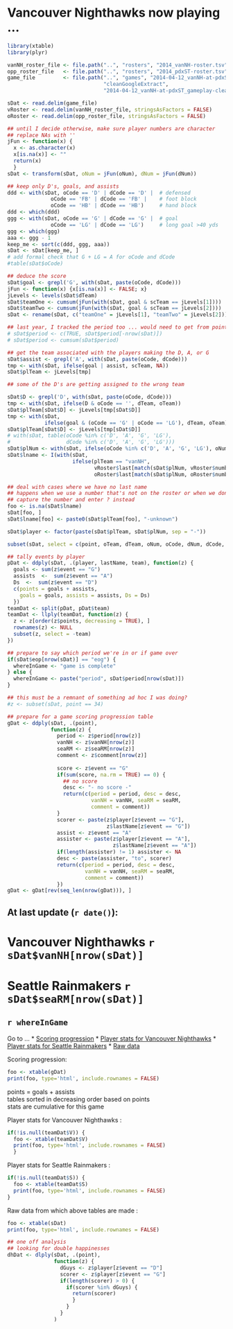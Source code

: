 Vancouver Nighthawks now playing ...
================

```r
library(xtable)
library(plyr)
```

```r
vanNH_roster_file <- file.path("..", "rosters", "2014_vanNH-roster.tsv")
opp_roster_file   <- file.path("..", "rosters", "2014_pdxST-roster.tsv")
game_file         <- file.path("..", "games", "2014-04-12_vanNH-at-pdxST",
                               "cleanGoogleExtract",
                               "2014-04-12_vanNH-at-pdxST_gameplay-clean.tsv")

sDat <- read.delim(game_file)
vRoster <- read.delim(vanNH_roster_file, stringsAsFactors = FALSE)
oRoster <- read.delim(opp_roster_file, stringsAsFactors = FALSE)

## until I decide otherwise, make sure player numbers are character
## replace NAs with ''
jFun <- function(x) {
  x <- as.character(x)
  x[is.na(x)] <- ""
  return(x)
  }
sDat <- transform(sDat, oNum = jFun(oNum), dNum = jFun(dNum))

## keep only D's, goals, and assists
ddd <- with(sDat, oCode == 'D' | dCode == 'D' |  # defensed
              oCode == 'FB' | dCode == 'FB' |    # foot block
              oCode == 'HB' | dCode == 'HB')     # hand block
ddd <- which(ddd)
ggg <- with(sDat, oCode == 'G' | dCode == 'G' |  # goal
              oCode == 'LG' | dCode == 'LG')     # long goal >40 yds
ggg <- which(ggg)
aaa <- ggg - 1
keep_me <- sort(c(ddd, ggg, aaa))
sDat <- sDat[keep_me, ]
# add formal check that G + LG = A for oCode and dCode
#table(sDat$oCode)

## deduce the score
sDat$goal <- grepl('G', with(sDat, paste(oCode, dCode)))
jFun <- function(x) {x[is.na(x)] <- FALSE; x}
jLevels <- levels(sDat$dTeam)
sDat$teamOne <- cumsum(jFun(with(sDat, goal & scTeam == jLevels[1])))
sDat$teamTwo <- cumsum(jFun(with(sDat, goal & scTeam == jLevels[2])))
sDat <- rename(sDat, c("teamOne" = jLevels[1], "teamTwo" = jLevels[2]))

## last year, I tracked the period too ... would need to get from point_info
# sDat$period <- c(TRUE, sDat$period[-nrow(sDat)])
# sDat$period <- cumsum(sDat$period)

## get the team associated with the players making the D, A, or G
sDat$assist <- grepl('A', with(sDat, paste(oCode, dCode)))
tmp <- with(sDat, ifelse(goal | assist, scTeam, NA))
sDat$plTeam <- jLevels[tmp]

## some of the D's are getting assigned to the wrong team

sDat$D <- grepl('D', with(sDat, paste(oCode, dCode)))
tmp <- with(sDat, ifelse(D & oCode == '', dTeam, oTeam))
sDat$plTeam[sDat$D] <- jLevels[tmp[sDat$D]]
tmp <- with(sDat,
            ifelse(goal & (oCode == 'G' | oCode == 'LG'), dTeam, oTeam))
sDat$plTeam[sDat$D] <- jLevels[tmp[sDat$D]]
# with(sDat, table(oCode %in% c('D', 'A', 'G', 'LG'),
#                  dCode %in% c('D', 'A', 'G', 'LG')))
sDat$plNum <- with(sDat, ifelse(oCode %in% c('D', 'A', 'G', 'LG'), oNum, dNum))
sDat$lname <- I(with(sDat,
                     ifelse(plTeam == "vanNH",
                            vRoster$last[match(sDat$plNum, vRoster$number)],
                            oRoster$last[match(sDat$plNum, oRoster$number)])))

## deal with cases where we have no last name
## happens when we use a number that's not on the roster or when we don't
## capture the number and enter ? instead
foo <- is.na(sDat$lname)
sDat[foo, ]
sDat$lname[foo] <- paste0(sDat$plTeam[foo], "-unknown")

sDat$player <- factor(paste(sDat$plTeam, sDat$plNum, sep = "-"))

subset(sDat, select = c(point, oTeam, dTeam, oNum, oCode, dNum, dCode, plTeam, plNum, lname, player))

## tally events by player
pDat <- ddply(sDat, .(player, lastName, team), function(z) {
  goals <- sum(z$event == "G")
  assists  <-  sum(z$event == "A")
  Ds  <-  sum(z$event == "D")
  c(points = goals + assists,
    goals = goals, assists = assists, Ds = Ds)
  })
teamDat <- split(pDat, pDat$team)
teamDat <- llply(teamDat, function(z) {
  z <- z[order(z$points, decreasing = TRUE), ]
  rownames(z) <- NULL
  subset(z, select = -team)
})

## prepare to say which period we're in or if game over
if(sDat$eop[nrow(sDat)] == "eog") {
  whereInGame <- "game is complete"
} else {
  whereInGame <- paste("period", sDat$period[nrow(sDat)])
}

## this must be a remnant of something ad hoc I was doing?
#z <- subset(sDat, point == 34)

## prepare for a game scoring progression table
gDat <- ddply(sDat, .(point),
              function(z) {
                period <- z$period[nrow(z)]
                vanNH <- z$vanNH[nrow(z)]
                seaRM <- z$seaRM[nrow(z)]
                comment <- z$comment[nrow(z)]
                
                score <- z$event == "G"
                if(sum(score, na.rm = TRUE) == 0) {
                  ## no score
                  desc <- "- no score -"
                  return(c(period = period, desc = desc,
                           vanNH = vanNH, seaRM = seaRM,
                           comment = comment))
                }
                scorer <- paste(z$player[z$event == "G"],
                                z$lastName[z$event == "G"])
                assist <- z$event == "A"
                assister <- paste(z$player[z$event == "A"],
                                  z$lastName[z$event == "A"])
                if(length(assister) != 1) assister <- NA
                desc <- paste(assister, "to", scorer)
                return(c(period = period, desc = desc,
                         vanNH = vanNH, seaRM = seaRM,
                         comment = comment))
                })
gDat <- gDat[rev(seq_len(nrow(gDat))), ]
```

## At last update (`r date()`):
# Vancouver Nighthawks `r sDat$vanNH[nrow(sDat)]`
# Seattle Rainmakers `r sDat$seaRM[nrow(sDat)]`
## `r whereInGame`

Go to ...
  * [Scoring progression](#scoringProgression)
  * [Player stats for Vancouver Nighthawks](#vanNH)
  * [Player stats for Seattle Rainmakers](#seaRM)
  * [Raw data](#rawData)

Scoring progression<a id="scoringProgression"></a>:
```r
foo <- xtable(gDat)
print(foo, type='html', include.rownames = FALSE)
```

points = goals + assists  
tables sorted in decreasing order based on points  
stats are cumulative for this game

Player stats for Vancouver Nighthawks <a id="vanNH"></a>:
```r
if(!is.null(teamDat$V)) {
  foo <- xtable(teamDat$V)
  print(foo, type='html', include.rownames = FALSE)
  }
```

Player stats for Seattle Rainmakers <a id="seaRM"></a>:
```r
if(!is.null(teamDat$S)) {
  foo <- xtable(teamDat$S)
  print(foo, type='html', include.rownames = FALSE)
}
```

Raw data from which above tables are made <a id="rawData"></a>:
```r
foo <- xtable(sDat)
print(foo, type='html', include.rownames = FALSE)
```

```r
## one off analysis
## looking for double happinesses
dhDat <- dlply(sDat, .(point),
               function(z) {
                 dGuys <- z$player[z$event == "D"]
                 scorer <- z$player[z$event == "G"]
                 if(length(scorer) > 0) {
                   if(scorer %in% dGuys) {
                     return(scorer)
                     }
                   }
                 }
               )
```

